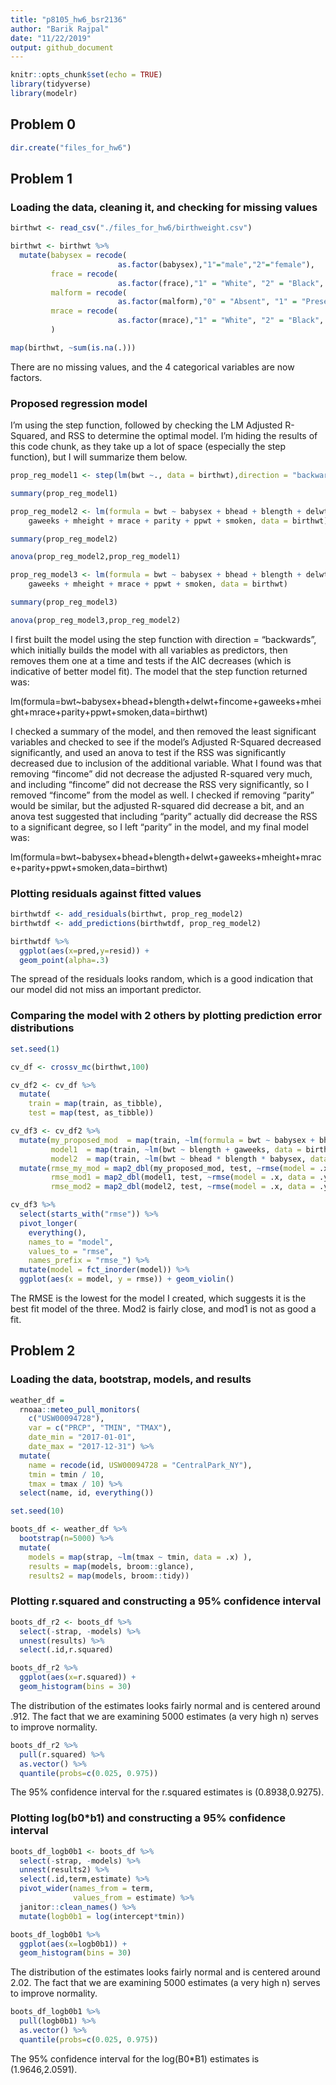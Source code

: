 ```yaml
---
title: "p8105_hw6_bsr2136"
author: "Barik Rajpal"
date: "11/22/2019"
output: github_document
---
```


```r
knitr::opts_chunk$set(echo = TRUE)
library(tidyverse)
library(modelr)
```

## Problem 0

```r
dir.create("files_for_hw6")
```

## Problem 1

### Loading the data, cleaning it, and checking for missing values

```r
birthwt <- read_csv("./files_for_hw6/birthweight.csv")

birthwt <- birthwt %>%
  mutate(babysex = recode(
                        as.factor(babysex),"1"="male","2"="female"),
         frace = recode(
                        as.factor(frace),"1" = "White", "2" = "Black", "3" = "Asian", "4" = "Puerto Rican", "8" = "Other", "9" = "Unknown"),
         malform = recode(
                        as.factor(malform),"0" = "Absent", "1" = "Present"),
         mrace = recode(
                        as.factor(mrace),"1" = "White", "2" = "Black", "3" = "Asian", "4" = "Puerto Rican", "8" = "Other")
         )

map(birthwt, ~sum(is.na(.)))
```

There are no missing values, and the 4 categorical variables are now factors.

### Proposed regression model

I'm using the step function, followed by checking the LM Adjusted R-Squared, and RSS to determine the optimal model. I'm hiding the results of this code chunk, as they take up a lot of space (especially the step function), but I will summarize them below.

```r
prop_reg_model1 <- step(lm(bwt ~., data = birthwt),direction = "backward")

summary(prop_reg_model1)

prop_reg_model2 <- lm(formula = bwt ~ babysex + bhead + blength + delwt + 
    gaweeks + mheight + mrace + parity + ppwt + smoken, data = birthwt)

summary(prop_reg_model2)

anova(prop_reg_model2,prop_reg_model1)

prop_reg_model3 <- lm(formula = bwt ~ babysex + bhead + blength + delwt + 
    gaweeks + mheight + mrace + ppwt + smoken, data = birthwt)

summary(prop_reg_model3)

anova(prop_reg_model3,prop_reg_model2)
```

I first built the model using the step function with direction = "backwards", which initially builds the model with all variables as predictors, then removes them one at a time and tests if the AIC decreases (which is indicative of better model fit). The model that the step function returned was:

lm(formula=bwt~babysex+bhead+blength+delwt+fincome+gaweeks+mheight+mrace+parity+ppwt+smoken,data=birthwt)

I checked a summary of the model, and then removed the least significant variables and checked to see if the model's Adjusted R-Squared decreased significantly, and used an anova to test if the RSS was significantly decreased due to inclusion of the additional variable. What I found was that removing "fincome" did not decrease the adjusted R-squared very much, and including "fincome" did not decrease the RSS very significantly, so I removed "fincome" from the model as well. I checked if removing "parity" would be similar, but the adjusted R-squared did decrease a bit, and an anova test suggested that including "parity" actually did decrease the RSS to a significant degree, so I left "parity" in the model, and my final model was:

lm(formula=bwt~babysex+bhead+blength+delwt+gaweeks+mheight+mrace+parity+ppwt+smoken,data=birthwt)
    
### Plotting residuals against fitted values

```r
birthwtdf <- add_residuals(birthwt, prop_reg_model2)
birthwtdf <- add_predictions(birthwtdf, prop_reg_model2)

birthwtdf %>%
  ggplot(aes(x=pred,y=resid)) + 
  geom_point(alpha=.3)
```

The spread of the residuals looks random, which is a good indication that our model did not miss an important predictor.

### Comparing the model with 2 others by plotting prediction error distributions

```r
set.seed(1)

cv_df <- crossv_mc(birthwt,100)

cv_df2 <- cv_df %>% 
  mutate(
    train = map(train, as_tibble),
    test = map(test, as_tibble))

cv_df3 <- cv_df2 %>% 
  mutate(my_proposed_mod  = map(train, ~lm(formula = bwt ~ babysex + bhead + blength + delwt + gaweeks + mheight + mrace + parity + ppwt + smoken, data = birthwt)),
         model1  = map(train, ~lm(bwt ~ blength + gaweeks, data = birthwt)),
         model2  = map(train, ~lm(bwt ~ bhead * blength * babysex, data = birthwt))) %>% 
  mutate(rmse_my_mod = map2_dbl(my_proposed_mod, test, ~rmse(model = .x, data = .y)),
         rmse_mod1 = map2_dbl(model1, test, ~rmse(model = .x, data = .y)),
         rmse_mod2 = map2_dbl(model2, test, ~rmse(model = .x, data = .y)))

cv_df3 %>% 
  select(starts_with("rmse")) %>% 
  pivot_longer(
    everything(),
    names_to = "model", 
    values_to = "rmse",
    names_prefix = "rmse_") %>% 
  mutate(model = fct_inorder(model)) %>% 
  ggplot(aes(x = model, y = rmse)) + geom_violin()
```

The RMSE is the lowest for the model I created, which suggests it is the best fit model of the three. Mod2 is fairly close, and mod1 is not as good a fit.

## Problem 2

### Loading the data, bootstrap, models, and results

```r
weather_df = 
  rnoaa::meteo_pull_monitors(
    c("USW00094728"),
    var = c("PRCP", "TMIN", "TMAX"), 
    date_min = "2017-01-01",
    date_max = "2017-12-31") %>%
  mutate(
    name = recode(id, USW00094728 = "CentralPark_NY"),
    tmin = tmin / 10,
    tmax = tmax / 10) %>%
  select(name, id, everything())

set.seed(10)

boots_df <- weather_df %>%
  bootstrap(n=5000) %>%
  mutate(
    models = map(strap, ~lm(tmax ~ tmin, data = .x) ),
    results = map(models, broom::glance),
    results2 = map(models, broom::tidy)) 
```

### Plotting r.squared and constructing a 95% confidence interval

```r
boots_df_r2 <- boots_df %>%
  select(-strap, -models) %>% 
  unnest(results) %>%
  select(.id,r.squared)

boots_df_r2 %>%
  ggplot(aes(x=r.squared)) +
  geom_histogram(bins = 30)
```

The distribution of the estimates looks fairly normal and is centered around .912. The fact that we are examining 5000 estimates (a very high n) serves to improve normality.

```r
boots_df_r2 %>% 
  pull(r.squared) %>%
  as.vector() %>%
  quantile(probs=c(0.025, 0.975))
```

The 95% confidence interval for the r.squared estimates is (0.8938,0.9275).

### Plotting log(b0*b1) and constructing a 95% confidence interval

```r
boots_df_logb0b1 <- boots_df %>%
  select(-strap, -models) %>% 
  unnest(results2) %>%
  select(.id,term,estimate) %>%
  pivot_wider(names_from = term,
              values_from = estimate) %>%
  janitor::clean_names() %>%
  mutate(logb0b1 = log(intercept*tmin))

boots_df_logb0b1 %>%
  ggplot(aes(x=logb0b1)) +
  geom_histogram(bins = 30)
```

The distribution of the estimates looks fairly normal and is centered around 2.02. The fact that we are examining 5000 estimates (a very high n) serves to improve normality.

```r
boots_df_logb0b1 %>% 
  pull(logb0b1) %>%
  as.vector() %>%
  quantile(probs=c(0.025, 0.975))
```

The 95% confidence interval for the log(B0*B1) estimates is (1.9646,2.0591).

